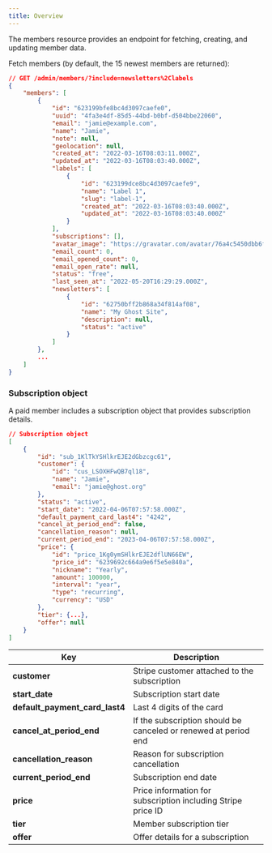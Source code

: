 ```yaml
---
title: Overview
---
```


The members resource provides an endpoint for fetching, creating, and updating member data.

Fetch members (by default, the 15 newest members are returned):

```json
// GET /admin/members/?include=newsletters%2Clabels
{
    "members": [
        {
            "id": "623199bfe8bc4d3097caefe0",
            "uuid": "4fa3e4df-85d5-44bd-b0bf-d504bbe22060",
            "email": "jamie@example.com",
            "name": "Jamie",
            "note": null,
            "geolocation": null,
            "created_at": "2022-03-16T08:03:11.000Z",
            "updated_at": "2022-03-16T08:03:40.000Z",
            "labels": [
                {
                    "id": "623199dce8bc4d3097caefe9",
                    "name": "Label 1",
                    "slug": "label-1",
                    "created_at": "2022-03-16T08:03:40.000Z",
                    "updated_at": "2022-03-16T08:03:40.000Z"
                }
            ],
            "subscriptions": [],
            "avatar_image": "https://gravatar.com/avatar/76a4c5450dbb6fde8a293a811622aa6f?s=250&d=blank",
            "email_count": 0,
            "email_opened_count": 0,
            "email_open_rate": null,
            "status": "free",
            "last_seen_at": "2022-05-20T16:29:29.000Z",
            "newsletters": [
                {
                    "id": "62750bff2b868a34f814af08",
                    "name": "My Ghost Site",
                    "description": null,
                    "status": "active"
                }
            ]
        },
        ...
    ]
}
```

### Subscription object

A paid member includes a subscription object that provides subscription details.

```json
// Subscription object
[
    {
        "id": "sub_1KlTkYSHlkrEJE2dGbzcgc61",
        "customer": {
            "id": "cus_LSOXHFwQB7ql18",
            "name": "Jamie",
            "email": "jamie@ghost.org"
        },
        "status": "active",
        "start_date": "2022-04-06T07:57:58.000Z",
        "default_payment_card_last4": "4242",
        "cancel_at_period_end": false,
        "cancellation_reason": null,
        "current_period_end": "2023-04-06T07:57:58.000Z",
        "price": {
            "id": "price_1Kg0ymSHlkrEJE2dflUN66EW",
            "price_id": "6239692c664a9e6f5e5e840a",
            "nickname": "Yearly",
            "amount": 100000,
            "interval": "year",
            "type": "recurring",
            "currency": "USD"
        },
        "tier": {...},
        "offer": null
    }
]
```

| Key                               | Description                                                     |
| --------------------------------- | --------------------------------------------------------------- |
| **customer**                      | Stripe customer attached to the subscription                    |
| **start\_date**                   | Subscription start date                                         |
| **default\_payment\_card\_last4** | Last 4 digits of the card                                       |
| **cancel\_at\_period\_end**       | If the subscription should be canceled or renewed at period end |
| **cancellation\_reason**          | Reason for subscription cancellation                            |
| **current\_period\_end**          | Subscription end date                                           |
| **price**                         | Price information for subscription including Stripe price ID    |
| **tier**                          | Member subscription tier                                        |
| **offer**                         | Offer details for a subscription                                |
